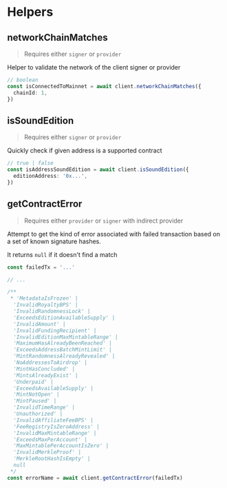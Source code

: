 # Helpers

## networkChainMatches

> Requires either `signer` or `provider`

Helper to validate the network of the client signer or provider

```ts
// boolean
const isConnectedToMainnet = await client.networkChainMatches({
  chainId: 1,
})
```

## isSoundEdition

> Requires either `signer` or `provider`

Quickly check if given address is a supported contract

```ts
// true | false
const isAddressSoundEdition = await client.isSoundEdition({
  editionAddress: '0x...',
})
```

## getContractError

> Requires either `provider` or `signer` with indirect provider

Attempt to get the kind of error associated with failed transaction based on a set of known signature hashes.

It returns `null` if it doesn't find a match

```ts
const failedTx = '...'

// ...

/**
 * 'MetadataIsFrozen' | 
  'InvalidRoyaltyBPS' | 
  'InvalidRandomnessLock' | 
  'ExceedsEditionAvailableSupply' | 
  'InvalidAmount' | 
  'InvalidFundingRecipient' | 
  'InvalidEditionMaxMintableRange' | 
  'MaximumHasAlreadyBeenReached' | 
  'ExceedsAddressBatchMintLimit' | 
  'MintRandomnessAlreadyRevealed' | 
  'NoAddressesToAirdrop' | 
  'MintHasConcluded' | 
  'MintsAlreadyExist' | 
  'Underpaid' | 
  'ExceedsAvailableSupply' | 
  'MintNotOpen' | 
  'MintPaused' | 
  'InvalidTimeRange' | 
  'Unauthorized' | 
  'InvalidAffiliateFeeBPS' | 
  'FeeRegistryIsZeroAddress' | 
  'InvalidMaxMintableRange' | 
  'ExceedsMaxPerAccount' | 
  'MaxMintablePerAccountIsZero' | 
  'InvalidMerkleProof' | 
  'MerkleRootHashIsEmpty' |
  null
 */
const errorName = await client.getContractError(failedTx)
```
